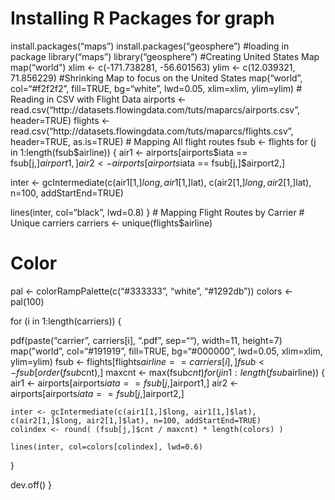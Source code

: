 # Installing R Packages for graph
install.packages("maps")
install.packages("geosphere")
#loading in package
library("maps")
library("geosphere")
#Creating United States Map
map("world")
xlim <- c(-171.738281, -56.601563)
ylim <- c(12.039321, 71.856229)
#Shrinking Map to focus on the United States
map("world", col="#f2f2f2", fill=TRUE, bg="white", lwd=0.05, xlim=xlim, ylim=ylim)
# Reading in CSV with Flight Data
airports <- read.csv("http://datasets.flowingdata.com/tuts/maparcs/airports.csv", header=TRUE)
flights <- read.csv("http://datasets.flowingdata.com/tuts/maparcs/flights.csv", header=TRUE, as.is=TRUE)
# Mapping All flight routes
fsub <- flights
for (j in 1:length(fsub$airline)) {
  air1 <- airports[airports$iata == fsub[j,]$airport1,]
  air2 <- airports[airports$iata == fsub[j,]$airport2,]
  
  inter <- gcIntermediate(c(air1[1,]$long, air1[1,]$lat), c(air2[1,]$long, air2[1,]$lat), n=100, addStartEnd=TRUE)
  
  lines(inter, col="black", lwd=0.8)
}
# Mapping Flight Routes by Carrier
# Unique carriers
carriers <- unique(flights$airline)

# Color
pal <- colorRampPalette(c("#333333", "white", "#1292db"))
colors <- pal(100)

for (i in 1:length(carriers)) {
  
  pdf(paste("carrier", carriers[i], ".pdf", sep=""), width=11, height=7)
  map("world", col="#191919", fill=TRUE, bg="#000000", lwd=0.05, xlim=xlim, ylim=ylim)
  fsub <- flights[flights$airline == carriers[i],]
  fsub <- fsub[order(fsub$cnt),]
  maxcnt <- max(fsub$cnt)
  for (j in 1:length(fsub$airline)) {
    air1 <- airports[airports$iata == fsub[j,]$airport1,]
    air2 <- airports[airports$iata == fsub[j,]$airport2,]
    
    inter <- gcIntermediate(c(air1[1,]$long, air1[1,]$lat), c(air2[1,]$long, air2[1,]$lat), n=100, addStartEnd=TRUE)
    colindex <- round( (fsub[j,]$cnt / maxcnt) * length(colors) )
    
    lines(inter, col=colors[colindex], lwd=0.6)
  }
  
  dev.off()
}